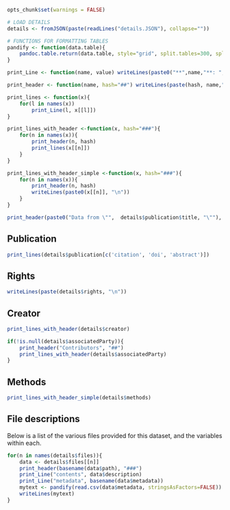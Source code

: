 ```r
opts_chunk$set(warnings = FALSE)

# LOAD DETAILS
details <- fromJSON(paste(readLines("details.JSON"), collapse=""))

# FUNCTIONS FOR FORMATTING TABLES
pandify <- function(data.table){
	pandoc.table.return(data.table, style="grid", split.tables=300, split.cells = 50, justify = "left")
}

print_Line <- function(name, value) writeLines(paste0("**",name,"**: ", value, "\n"))

print_header <- function(name, hash="##") writeLines(paste(hash, name,"\n"))

print_lines <- function(x){
	for(l in names(x))
		print_Line(l, x[[l]])
}

print_lines_with_header <-function(x, hash="###"){
	for(n in names(x)){
		print_header(n, hash)
		print_lines(x[[n]])
	}
}

print_lines_with_header_simple <-function(x, hash="###"){
	for(n in names(x)){
		print_header(n, hash)
		writeLines(paste0(x[[n]], "\n"))
	}
}

print_header(paste0("Data from \"",  details$publication$title, "\""), hash="#")
```
## Publication

```r
print_lines(details$publication[c('citation', 'doi', 'abstract')])
```
## Rights

```r
writeLines(paste(details$rights, "\n"))
```

## Creator
```r
print_lines_with_header(details$creator)
```

```r
if(!is.null(details$associatedParty)){
	print_header("Contributors", "##")
	print_lines_with_header(details$associatedParty)
}
```

## Methods

```r
print_lines_with_header_simple(details$methods)
```

## File descriptions

Below is a list of the various files provided for this dataset, and the variables within each.

```r

for(n in names(details$files)){
	data <- details$files[[n]]
	print_header(basename(data$path), "###")
	print_Line("contents", data$description)
	print_Line("metadata", basename(data$metadata))
	mytext <- pandify(read.csv(data$metadata, stringsAsFactors=FALSE))
	writeLines(mytext)
}
```
